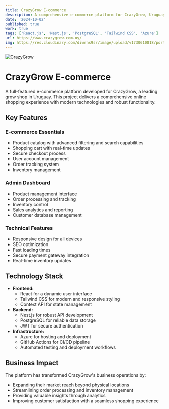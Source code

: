 ```yaml
---
title: CrazyGrow E-commerce
description: A comprehensive e-commerce platform for CrazyGrow, Uruguay's leading grow shop, built with React, Nest.js, and PostgreSQL, offering a complete online shopping experience.
date: '2024-10-02'
published: true
work: true
tags: ['React.js', 'Nest.js', 'PostgreSQL', 'Tailwind CSS', 'Azure']
url: https://www.crazygrow.com.uy/
img: https://res.cloudinary.com/diwrns9sr/image/upload/v1730610818/portafolio/ykwi3hau22sebtrlj9a4.png
---
```


![CrazyGrow](https://res.cloudinary.com/diwrns9sr/image/upload/v1730610818/portafolio/ykwi3hau22sebtrlj9a4.png)

# CrazyGrow E-commerce

A full-featured e-commerce platform developed for CrazyGrow, a leading grow shop in Uruguay. This project delivers a comprehensive online shopping experience with modern technologies and robust functionality.

## Key Features

### E-commerce Essentials

-   Product catalog with advanced filtering and search capabilities
-   Shopping cart with real-time updates
-   Secure checkout process
-   User account management
-   Order tracking system
-   Inventory management

### Admin Dashboard

-   Product management interface
-   Order processing and tracking
-   Inventory control
-   Sales analytics and reporting
-   Customer database management

### Technical Features

-   Responsive design for all devices
-   SEO optimization
-   Fast loading times
-   Secure payment gateway integration
-   Real-time inventory updates

## Technology Stack

-   **Frontend:**
    -   React for a dynamic user interface
    -   Tailwind CSS for modern and responsive styling
    -   Context API for state management
-   **Backend:**
    -   Nest.js for robust API development
    -   PostgreSQL for reliable data storage
    -   JWT for secure authentication
-   **Infrastructure:**
    -   Azure for hosting and deployment
    -   GitHub Actions for CI/CD pipeline
    -   Automated testing and deployment workflows

## Business Impact

The platform has transformed CrazyGrow's business operations by:

-   Expanding their market reach beyond physical locations
-   Streamlining order processing and inventory management
-   Providing valuable insights through analytics
-   Improving customer satisfaction with a seamless shopping experience
